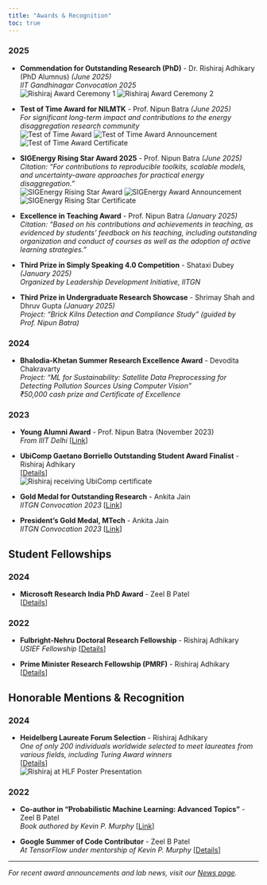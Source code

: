 ```yaml
---
title: "Awards & Recognition"
toc: true
---
```


### 2025
- **Commendation for Outstanding Research (PhD)** - Dr. Rishiraj Adhikary (PhD Alumnus) *(June 2025)*  
  *IIT Gandhinagar Convocation 2025*  
  ![Rishiraj Award Ceremony 1](images/awards/rishiraj-1.jpeg){.award-image}
  ![Rishiraj Award Ceremony 2](images/awards/rishiraj-2.jpg){.award-image}

- **Test of Time Award for NILMTK** - Prof. Nipun Batra *(June 2025)*  
  *For significant long-term impact and contributions to the energy disaggregation research community*  
  ![Test of Time Award](images/awards/nipun-test-time.jpg){.award-image}
  ![Test of Time Award Announcement](images/awards/screen-test-time.jpg){.award-image}
  ![Test of Time Award Certificate](images/awards/nipun-certificate-test-time.jpg){.award-image}

- **SIGEnergy Rising Star Award 2025** - Prof. Nipun Batra *(June 2025)*  
  *Citation: "For contributions to reproducible toolkits, scalable models, and uncertainty-aware approaches for practical energy disaggregation."*  
  ![SIGEnergy Rising Star Award](images/awards/nipun-sigenergy.jpg){.award-image}
  ![SIGEnergy Award Announcement](images/awards/screen-sigenergy.jpg){.award-image}
  ![SIGEnergy Rising Star Certificate](images/awards/nipun-certificate-rising-star.jpg){.award-image}

- **Excellence in Teaching Award** - Prof. Nipun Batra *(January 2025)*  
  *Citation: "Based on his contributions and achievements in teaching, as evidenced by students' feedback on his teaching, including outstanding organization and conduct of courses as well as the adoption of active learning strategies."*

- **Third Prize in Simply Speaking 4.0 Competition** - Shataxi Dubey *(January 2025)*  
  *Organized by Leadership Development Initiative, IITGN*

- **Third Prize in Undergraduate Research Showcase** - Shrimay Shah and Dhruv Gupta *(January 2025)*  
  *Project: "Brick Kilns Detection and Compliance Study" (guided by Prof. Nipun Batra)*

### 2024
- **Bhalodia-Khetan Summer Research Excellence Award** - Devodita Chakravarty  
  *Project: "ML for Sustainability: Satellite Data Preprocessing for Detecting Pollution Sources Using Computer Vision"*  
  *₹50,000 cash prize and Certificate of Excellence*

### 2023
- **Young Alumni Award** - Prof. Nipun Batra (November 2023)  
  *From IIIT Delhi* [[Link](https://x.com/nipun_batra/status/1702672278436135241)]

- **UbiComp Gaetano Borriello Outstanding Student Award Finalist** - Rishiraj Adhikary  
  [[Details](https://ubicomp.org/sc/awards.html)]  
  ![Rishiraj receiving UbiComp certificate](images/awards/rishiraj-ubicomp.JPG){.award-image}

- **Gold Medal for Outstanding Research** - Ankita Jain  
  *IITGN Convocation 2023* [[Link](https://iitgn.ac.in/convocation/archives/2023/)]

- **President's Gold Medal, MTech** - Ankita Jain  
  *IITGN Convocation 2023* [[Link](https://iitgn.ac.in/convocation/archives/2023/)]

## Student Fellowships

### 2024
- **Microsoft Research India PhD Award** - Zeel B Patel  
  [[Details](https://www.microsoft.com/en-us/research/lab/microsoft-research-india/)]

### 2022
- **Fulbright-Nehru Doctoral Research Fellowship** - Rishiraj Adhikary  
  *USIEF Fellowship* [[Details](https://www.usief.org.in/Fulbright-Nehru-Doctoral-Research-Fellowships.aspx)]

- **Prime Minister Research Fellowship (PMRF)** - Rishiraj Adhikary  
  [[Details](https://www.pmrf.in/)]

## Honorable Mentions & Recognition

### 2024
- **Heidelberg Laureate Forum Selection** - Rishiraj Adhikary  
  *One of only 200 individuals worldwide selected to meet laureates from various fields, including Turing Award winners*  
  [[Details](https://www.heidelberg-laureate-forum.org/forum/11th-hlf-2024.html)]  
  ![Rishiraj at HLF Poster Presentation](images/awards/rishiraj-hlf.jpg){.award-image}

### 2022
- **Co-author in "Probabilistic Machine Learning: Advanced Topics"** - Zeel B Patel  
  *Book authored by Kevin P. Murphy* [[Link](https://probml.github.io/pml-book/book2.html)]

- **Google Summer of Code Contributor** - Zeel B Patel  
  *At TensorFlow under mentorship of Kevin P. Murphy* [[Details](https://www.tensorflow.org/)]

---

*For recent award announcements and lab news, visit our [News page](news.qmd).*